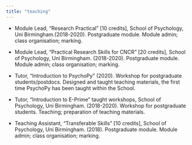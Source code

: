 ```yaml
---
title: "teaching"
---
```


* Module Lead, “Research Practical” [10 credits], School of Psychology, Uni Birmingham.(2018-2020). Postgraduate module. Module admin; class organisation; marking.

* Module Lead, “Practical Research Skills for CNCR” [20 credits], School of Psychology, Uni Birmingham. (2018-2020). Postgraduate module. Module admin; class organisation; marking.

* Tutor, “Introduction to PsychoPy” (2020). Workshop for postgraduate students/postdocs. Designed and taught teaching materials, the first time PsychoPy has been taught within the School. 

* Tutor, “Introduction to E-Prime” taught workshops, School of Psychology, Uni Birmingham. (2018-2020). Workshop for postgraduate students. Teaching; preparation of teaching materials.

* Teaching Assistant, “Transferable Skills” [10 credits], School of Psychology, Uni Birmingham. (2018). Postgraduate module. Module admin; class organisation; marking.


